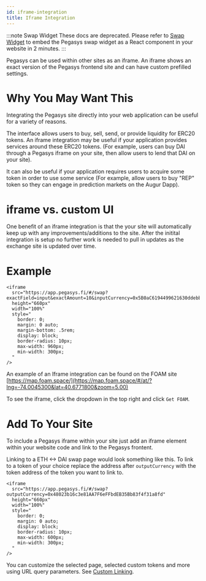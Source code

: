 ```yaml
---
id: iframe-integration
title: Iframe Integration
---
```


:::note Swap Widget
These docs are deprecated. Please refer to [Swap Widget](../../../swap-widget/overview) to embed the Pegasys swap widget as a React component in your website in 2 minutes.
:::

Pegasys can be used within other sites as an iframe. An iframe shows an exact version of the Pegasys frontend site and can have custom prefilled settings.

# Why You May Want This

Integrating the Pegasys site directly into your web application can be useful for a variety of reasons.

The interface allows users to buy, sell, send, or provide liquidity for ERC20 tokens. An iframe integration may be useful if your application provides services around these ERC20 tokens. \(For example, users can buy DAI through a Pegasys iframe on your site, then allow users to lend that DAI on your site\).

It can also be useful if your application requires users to acquire some token in order to use some service \(For example, allow users to buy "REP" token so they can engage in prediction markets on the Augur Dapp\).

# iframe vs. custom UI

One benefit of an iframe integration is that the your site will automatically keep up with any improvements/additions to the site. After the initital integration is setup no further work is needed to pull in updates as the exchange site is updated over time.

# Example

```text
<iframe
  src="https://app.pegasys.fi/#/swap?exactField=input&exactAmount=10&inputCurrency=0x5B0aC6194499621630ddebb30c4aBE37037b30Ec"
  height="660px"
  width="100%"
  style="
    border: 0;
    margin: 0 auto;
    margin-bottom: .5rem;
    display: block;
    border-radius: 10px;
    max-width: 960px;
    min-width: 300px;
  "
/>
```

An example of an Iframe integration can be found on the FOAM site [https://map.foam.space/](https://map.foam.space/#/at/?lng=-74.0045300&lat=40.6771800&zoom=5.00)

To see the iframe, click the dropdown in the top right and click `Get FOAM`.

# Add To Your Site

To include a Pegasys iframe within your site just add an iframe element within your website code and link to the Pegasys frontent.

Linking to a ETH &lt;-&gt; DAI swap page would look something like this. To link to a token of your choice replace the address after `outputCurrency` with the token address of the token you want to link to.

```text
<iframe
  src="https://app.pegasys.fi/#/swap?outputCurrency=0x48023b16c3e81AA7F6eFFbdEB35Bb83f4f31a8fd"
  height="660px"
  width="100%"
  style="
    border: 0;
    margin: 0 auto;
    display: block;
    border-radius: 10px;
    max-width: 600px;
    min-width: 300px;
  "
/>
```

You can customize the selected page, selected custom tokens and more using URL query parameters. See [Custom Linking](custom-interface-linking).
